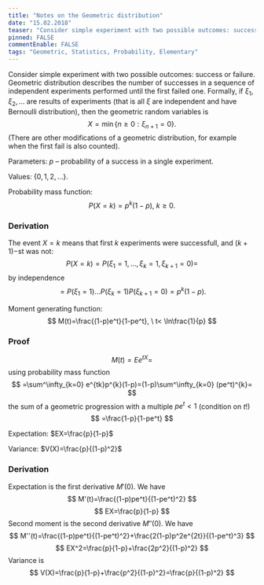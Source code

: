 ```yaml
---
title: "Notes on the Geometric distribution"
date: "15.02.2018"
teaser: "Consider simple experiment with two possible outcomes: success or failure. Geometric distribution describes the number of successes in a sequence of independent experiments performed until the first failed one."
pinned: FALSE
commentEnable: FALSE
tags: "Geometric, Statistics, Probability, Elementary"
---
```


Consider simple experiment with two possible outcomes: success or failure. Geometric distribution describes the number of successes in a sequence of independent experiments performed until the first failed one. Formally, if $\xi_1,\xi_2,\ldots$ are results of experiments (that is all $\xi$ are independent and have Bernoulli distribution), then the geometric random variables is 
$$
X=\min\{n\geq 0:\xi_{n+1}=0\}.
$$
(There are other modifications of a geometric distribution, for example when the first fail is also counted).


Parameters: $p$ -- probability of a success in a single experiment.

Values: $\{0,1,2,\ldots\}.$

Probability mass function:
$$
P(X=k)=p^k(1-p), \ k\geq 0.
$$

### Derivation

The event $X=k$ means that first $k$ experiments were successfull, and $(k+1)-$st was not:
$$
P(X=k)=P(\xi_1=1,\ldots,\xi_{k}=1,\xi_{k+1}=0)=
$$
by independence
$$
=P(\xi_1=1)\ldots P(\xi_{k}=1)P(\xi_{k+1}=0)=p^{k}(1-p).
$$


Moment generating function:
$$
M(t)=\frac{(1-p)e^t}{1-pe^t}, \ t<
\ln\frac{1}{p}
$$


### Proof

$$
M(t)=Ee^{tX}=
$$
using probability mass function
$$
=\sum^\infty_{k=0} e^{tk}p^{k}(1-p)=(1-p)\sum^\infty_{k=0} (pe^t)^{k}=
$$
the sum of a geometric progression with a multiple $pe^t<1$ (condition on $t!$)
$$
=\frac{1-p}{1-pe^t}
$$

Expectation: $EX=\frac{p}{1-p}$

Variance: $V(X)=\frac{p}{(1-p)^2}$

### Derivation

Expectation is the first derivative $M'(0).$ We have 
$$
M'(t)=\frac{(1-p)pe^t}{(1-pe^t)^2}
$$
$$
EX=\frac{p}{1-p}
$$
Second moment is the second derivative $M''(0).$ We have 
$$
M''(t)=\frac{(1-p)pe^t}{(1-pe^t)^2}+\frac{2(1-p)p^2e^{2t}}{(1-pe^t)^3}
$$
$$
EX^2=\frac{p}{1-p}+\frac{2p^2}{(1-p)^2}
$$
Variance is 
$$
V(X)=\frac{p}{1-p}+\frac{p^2}{(1-p)^2}=\frac{p}{(1-p)^2}
$$
